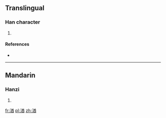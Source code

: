 ==Translingual==

===Han character===
{{Han char|rn=85|rad=水|as=09|sn=12|four=|canj=ETCW}}

# {{defn|Han|sort=水09}}

====References====
* {{Han ref|kx=0638.120|dkj=17870|dj=1045.060|hdz=31682.020|uh=6E6D|ud=28269}}

----

==Mandarin==

===Hanzi===
{{cmn-hanzi|pin=[[qiú]] ([[qiu2]])|wg=<sup>2</sup>}}

# {{defn|lang=cmn|sort=水09}}

[[fr:湭]]
[[pl:湭]]
[[zh:湭]]